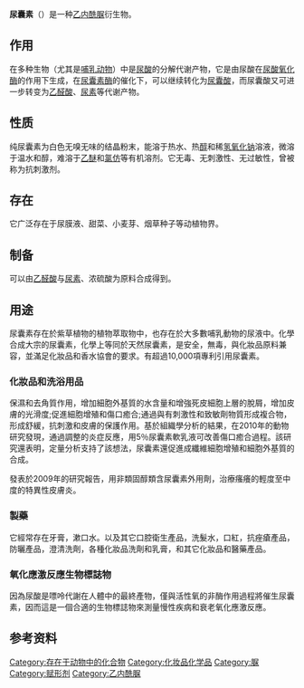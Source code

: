 {{chembox
| ImageFile = Allantoin.svg
| ImageSize = 150px
| IUPACName = 'N'-(2,5-Dioxo-4-imidazolidinyl) urea
| IUPACNameZh = N-(2,5-二氧代-4-咪唑啉啶基)尿素
| OtherNames =  5-尿基乙内酰胺<br/>脲基醋酸内酰胺<br/>脲基海因<br/>脲咪唑二酮<br/>Alcloxa<br/>Aldioxa<br/>Hemocane<br>Vitamin U（曾用名）<ref>{{cite book |title=Staying Healthy With Nutrition: The Complete Guide to Diet and Nutritional Medicine |url=https://archive.org/details/stayinghealthywi00haas_0 |last=Haas |first=Elson M. |year=1992 |publisher=Celestial Arts |isbn=0890874816 }}</ref>
| Section1 = {{Chembox Identifiers
| CASNo_Ref = {{cascite}}
| CASNo = 97-59-6
| PubChem = 204
| SMILES = O=C1C(NC(=O)N1)NC(=O)N
  }}
| Section2 = {{Chembox Properties
|C=4|H=6|N=4|O=3
| Appearance = 无色结晶粉末
| Density = 1.45 g/cm<sup>3</sup>
| MeltingPt = 225-236 °C
| MeltingPt_notes = 分解
| BoilingPt = 
| Solubility = 5.7 g·l<sup>−1</sup>（25 °C）
| SolubleOther = 几乎不溶
| Solvent = [[乙醇|乙醇]]
  }}
| Section3 = {{Chembox Hazards
| ExternalMSDS = [https://fscimage.fishersci.com/msds/24578.htm 尿囊素 MSDS]
| MainHazards = 
| FlashPt = 
| Autoignition = 
  }}
}}

'''尿囊素'''（{{lang-en|Allantoin}}）是一种[[乙内酰脲|乙内酰脲]]衍生物。

==作用==
在多种生物（尤其是[[哺乳动物|哺乳动物]]）中是[[尿酸|尿酸]]的分解代谢产物，它是由尿酸在[[尿酸氧化酶|尿酸氧化酶]]的作用下生成，在[[尿囊素酶|尿囊素酶]]的催化下，可以继续转化为[[尿囊酸|尿囊酸]]，而尿囊酸又可进一步转变为[[乙醛酸|乙醛酸]]、[[尿素|尿素]]等代谢产物。

==性质==
纯尿囊素为白色无嗅无味的结晶粉末，能溶于热水、热[[醇|醇]]和稀[[氢氧化钠|氢氧化钠]]溶液，微溶于温水和醇，难溶于[[乙醚|乙醚]]和[[氯仿|氯仿]]等有机溶剂。它无毒、无刺激性、无过敏性，曾被称为抗刺激剂。

==存在==
它广泛存在于尿膜液、甜菜、小麦芽、烟草种子等动植物界。

==制备==
可以由[[乙醛酸|乙醛酸]]与[[尿素|尿素]]、浓硫酸为原料合成得到。

==用途==
尿囊素存在於紫草植物的植物萃取物中，也存在於大多數哺乳動物的尿液中。化學合成大宗的尿囊素，化學上等同於天然尿囊素，是安全，無毒，與化妝品原料兼容，並滿足化妝品和香水協會的要求。有超過10,000項專利引用尿囊素。
===化妝品和洗浴用品===
保濕和去角質作用，增加細胞外基質的水含量和增強死皮細胞上層的脫屑，增加皮膚的光滑度;促進細胞增殖和傷口癒合;通過與有刺激性和致敏劑物質形成複合物，形成舒緩，抗刺激和皮膚的保護作用。基於組織學分析的結果，在2010年的動物研究發現，通過調整的炎症反應，用5％尿囊素軟乳液可改善傷口癒合過程。該研究還表明，定量分析支持了該想法，尿囊素還促進成纖維細胞增殖和細胞外基質的合成。

發表於2009年的研究報告，用非類固醇類含尿囊素外用劑，治療瘙癢的輕度至中度的特異性皮膚炎。
===製藥===
它經常存在牙膏，漱口水。以及其它口腔衛生產品，洗髮水，口紅，抗痤瘡產品，防曬產品，澄清洗劑，各種化妝品洗劑和乳膏，和其它化妝品和醫藥產品。
===氧化應激反應生物標誌物===
因為尿酸是嘌呤代謝在人體中的最終產物，僅與活性氧的非酶作用過程將催生尿囊素，因而這是一個合適的生物標誌物來測量慢性疾病和衰老氧化應激反應。

==参考资料==
{{reflist}}

[[Category:存在于动物中的化合物|Category:存在于动物中的化合物]]
[[Category:化妆品化学品|Category:化妆品化学品]]
[[Category:脲|Category:脲]]
[[Category:赋形剂|Category:赋形剂]]
[[Category:乙内酰脲|Category:乙内酰脲]]